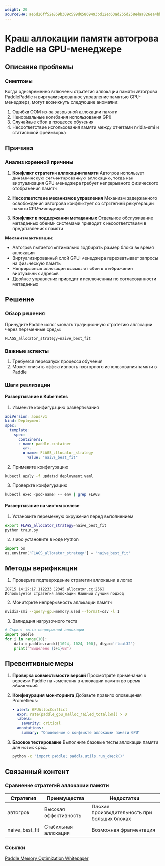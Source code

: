 ```yaml
---
weight: 20
sourceSHA: ae6d26ff52e269b309c599d05869493bd12ed63ad255d258edaa826ea4bbc092
---
```


# Краш аллокации памяти автогрова Paddle на GPU-менеджере

## Описание проблемы

### Симптомы

Когда одновременно включены стратегия аллокации памяти автогрова PaddlePaddle и виртуализированное управление памятью GPU-менеджера, могут возникнуть следующие аномалии:

1. Ошибки OOM из-за разрывной аллокации памяти
2. Ненормальные колебания использования GPU
3. Случайные сбои в процессе обучения
4. Несоответствие использования памяти между отчетами nvidia-smi и статистикой фреймворка

## Причина

### Анализ коренной причины

1. **Конфликт стратегии аллокации памяти**
   Автогров использует динамическую сегментированную аллокацию, тогда как виртуализация GPU-менеджера требует непрерывного физического отображения памяти

2. **Несоответствие механизмов управления**
   Механизм задержанного освобождения автогрова конфликтует со стратегией рекуперации памяти GPU-менеджера

3. **Конфликт в поддержании метаданных**
   Отдельное обслуживание метаданных обеими системами приводит к несоответствиям в представлениях памяти

**Механизм активации**:

- Автогров пытается оптимально подбирать размер блока во время аллокации
- Виртуализированный слой GPU-менеджера перехватывает запросы на физическую память
- Непрерывные аллокации вызывают сбои в отображении виртуальных адресов
- Двойное управление приводит к исключениям по согласованности метаданных

## Решение

### Обзор решения

Принудите Paddle использовать традиционную стратегию аллокации через переменные среды:

```plaintext
FLAGS_allocator_strategy=naive_best_fit
```

### Важные аспекты

1. Требуется перезапуск процесса обучения
2. Может снизить эффективность повторного использования памяти в Paddle

### Шаги реализации

#### Развертывание в Kubernetes

1. Измените конфигурацию развертывания

```yaml
apiVersion: apps/v1
kind: Deployment
spec:
  template:
    spec:
      containers:
      ◦ name: paddle-container
        env:
        ▪ name: FLAGS_allocator_strategy
          value: "naive_best_fit"
```

2. Примените конфигурацию

```bash
kubectl apply -f updated_deployment.yaml
```

3. Проверьте конфигурацию

```bash
kubectl exec <pod-name> -- env | grep FLAGS
```

#### Развертывание на чистом железе

1. Установите переменную окружения перед выполнением

```bash
export FLAGS_allocator_strategy=naive_best_fit
python train.py
```

2. Либо установите в коде Python

```python
import os
os.environ['FLAGS_allocator_strategy'] = 'naive_best_fit'
```

## Методы верификации

1. Проверьте подтверждение стратегии аллокации в логах

```plaintext
I0715 14:25:17.112233 12345 allocator.cc:256]
Используется стратегия аллокации Наивный лучший подход
```

2. Мониторьте непрерывность аллокации памяти

```bash
nvidia-smi --query-gpu=memory.used --format=csv -l 1
```

3. Валидация нагрузочного теста

```python
# Скрипт теста непрерывной аллокации
import paddle
for i in range(10):
    data = paddle.randn([1024, 1024, 100], dtype='float32')
    print(f"Выделено {i+1}GB")
```

## Превентивные меры

1. **Проверка совместимости версий**
   Просмотрите примечания к версиям Paddle на изменения в аллокации памяти во время обновлений

2. **Конфигурация мониторинга**
   Добавьте правило оповещения Prometheus:
   ```yaml
   • alert: GPUAllocConflict
     expr: rate(paddle_gpu_malloc_failed_total[5m]) > 0
     labels:
       severity: critical
     annotations:
       summary: "Оповещение о конфликте аллокации памяти GPU"
   ```

3. **Базовое тестирование**
   Выполните базовые тесты аллокации памяти для новых сред:
   ```bash
   python -c "import paddle; paddle.utils.run_check()"
   ```

## Связанный контент

### Сравнение стратегий аллокации памяти

| Стратегия         | Преимущества    | Недостатки               |
| ---------------- | ----------------- | ----------------------- |
| автогров         | Высокая эффективность | Плохая производительность при больших блоках   |
| naive\_best\_fit | Стабильная аллокация | Возможная фрагментация |

### Ссылки

[Paddle Memory Optimization Whitepaper](https://www.paddlepaddle.org.cn/documentation/docs/en/guides/flags/memory_en.html)
